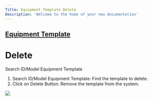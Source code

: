 ```yaml
---
Title: Equipment Template Delete
Description: 'Welcome to the home of your new documentation'
---
```

##  <a href="Equipment Template.mdx">Equipment Template</a> 
#  Delete

Search ID/Model Equipment Template

1. Search ID/Model Equipment Template: Find the template to delete.
2. Click on Delete Button: Remove the template from the system.

<img  src="/images/equipment-template/Equipment-template-delete.gif"/>